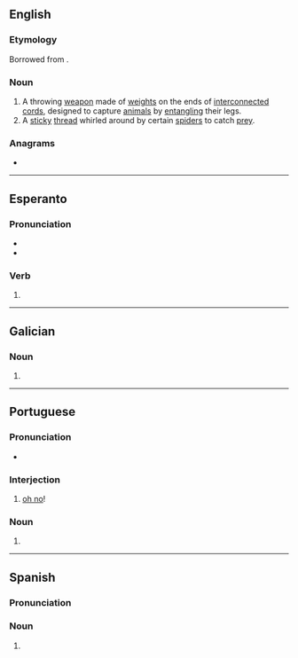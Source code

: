 ==English==
{{wikipedia}}

===Etymology===
Borrowed from {{bor|en|es|bolas}}.

===Noun===
{{en-noun|+|bolas}}

# A throwing [[weapon]] made of [[weight]]s on the ends of [[interconnected]] [[cord]]s, designed to capture [[animal]]s by [[entangle|entangling]] their legs.
# A [[sticky]] [[thread]] whirled around by certain [[spider]]s to catch [[prey]].

===Anagrams===
* {{anagrams|en|a=ablos|Albos|Boals|Sabol|Sobal|albos|bolsa|bosal}}

----

==Esperanto==

===Pronunciation===
* {{IPA|eo|/ˈbolas/}}
* {{audio|eo|LL-Q143 (epo)-Lepticed7-bolas.wav|Audio}}

===Verb===
{{eo-head}}

# {{eo-form of|bol|as}}

----

==Galician==

===Noun===
{{head|gl|noun form}}

# {{plural of|gl|bola}}

----

==Portuguese==

===Pronunciation===
{{pt-IPA|bólas}}
* {{hyph|pt|bo|las}}

===Interjection===
{{pt-interj}}

# [[oh no]]! {{gloss|expresses frustration or irritation}}

===Noun===
{{head|pt|noun form|g=f}}

# {{plural of|pt|bola}}

----

==Spanish==

===Pronunciation===
{{es-IPA}}

===Noun===
{{head|es|noun form|g=f-p}}

# {{plural of|es|bola}}